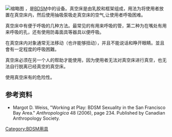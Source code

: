 {{Underlinked|time=2015-12-10T11:10:20+00:00}}

[[File:Vacuum_bed_18.jpg|缩略图]]
{{vgname2|真空床|en=Vacbed}}，是[[BDSM|BDSM]]中的设备。真空床是由乳胶和框架组成，用法为将使用者放置在真空床内，然后使用抽吸泵吸走真空床的空气,让使用者呼吸困难。

真空床中有便于呼吸的几种方法。最常见的有用来呼吸的管，第二种为在嘴处有用来呼吸的孔，还有使用防毒面具等器具以便呼吸。

在真空床内对象通常无法移动（也许能够扭动），并且不能说话和睁开眼睛。並且會有一定程度的呼吸困難。

真空床必须在另一个人的帮助才能使用，因为使用者无法对真空床进行真空，也无法自行脱离已经真空的真空床。

使用真空床有{{le|体位性窒息|Positional asphyxia}}的危险性。

== 参考资料 ==
* Margot D. Weiss, "Working at Play: BDSM Sexuality in the San Francisco Bay Area." ''Anthropologica'' 48 (2006), page 234. Published by Canadian Anthropology Society.

{{BDSM}}

[[Category:BDSM用具|Category:BDSM用具]]